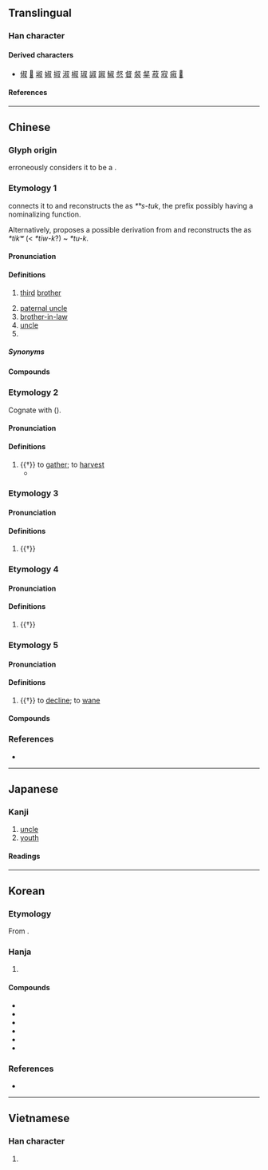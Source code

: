 {{character info}}
==Translingual==

===Han character===
{{Han char|rn=29|rad=又|as=06|sn=8|four=27940|canj=YFE|ids=⿰尗又}}

====Derived characters====
* [[俶]] [[𠴫]] [[埱]] [[婌]] [[掓]] [[淑]] [[椒]] [[琡]] [[諔]] [[踧]] [[䱙]] [[惄]] [[督]] [[裻]] [[錖]] [[菽]] [[寂]] [[㾥]] [[𮀣]]

====References====
{{Han ref|kx=0165.420|dkj=03154|dj=0376.240|hdz=10396.010|uh=53D4}}

----

==Chinese==

===Glyph origin===
{{Han etym}}
''{{w|Shuowen}}'' erroneously considers it to be a {{Han compound|尗|又|ls=psc|t2=hand|c1=p|c2=s|nocap=1}}.
{{attn|zh|needs expansion}}

===Etymology 1===
{{zh-forms|alt=𠁮,𡬟,𡬧,𡭫,𠦑,𢆑}} {{attn|zh|are all these forms used for this etymology?}}
{{zh-ref|Sagart (1999)}} connects it to {{och-l|督|tr=*ᵃtuk|middle}} and reconstructs the {{cog|och|-}} as ''*ᵇs-tuk'', the prefix possibly having a nominalizing function.

Alternatively, {{zh-ref|Starostin}} proposes a possible derivation from {{inh|zh|sit-pro|*m-(t/d)u|*t(h)u (~ -iw)|nephew}} and reconstructs the {{cog|och|-}} as ''*tikʷ'' (< ''*tiw-k''?) ~ ''*tu-k''.

====Pronunciation====
{{zh-pron
|m=叔
|m-s=su2
|c=suk1
|c-t=suuk2
|g=suh6
|h=pfs=suk;gd=sug5
|j=sueh4
|mb=sṳ̆
|md=cé̤ṳk
|mn=xm,zz,tw:chek/qz:chiak/qz:cheh/siok
|mn_note=chek/chiak/cheh - vernacular; siok - literary
|mn-t=zêg4/sog4
|mn-t_note=zêg4 - vernacular; sog4 - literary
|w=4soq
|x=shou6
|mc=y
|oc=2,y
|ma=y
|cat=n,a,pn
}}

====Definitions====
{{zh-hanzi}}

# {{lb|zh|literary}} [[third]] [[brother]]
# [[paternal uncle]] {{gl|[[father]]'s [[younger brother]]}}
# [[brother-in-law]] {{gl|[[husband]]'s younger brother}}
# [[uncle]] {{gl|a term of address for a man around one's father's age or slightly younger}}
# {{surname|zh}}

=====Synonyms=====
{{zh-dial|叔父}}
{{zh-dial|小叔子}}

====Compounds====
{{zh-der|叔伯|世叔|伯仲叔季|叔公|叔母|叔叔|大叔于田|叔姪|叔子|伯夷叔齊|伯叔|太叔|師叔|家叔|叔季|山姆叔叔|保叔塔|小叔|大叔|叔祖|女叔|叔孫|叔于田|叔祖母|叔婆|叔父|皇叔|痴叔|申叔|族叔|表叔|蔡叔|阿叔|老叔|三叔|中叔|么叔|二叔|五叔|以叔援嫂|仲叔|叔丈|叔丈人|叔丈母|叔仲|叔先|叔向|叔均|叔夏|叔夜|叔妹|叔姑|叔山|叔帶|叔度|叔度陂|叔度陂湖|叔待|叔援嫂溺|叔敖|叔旦|叔服|叔牙|叔獻|叔相|叔翁|叔舅|叔豹|叔達|叔郎|叔鮪|叔齊|同叔|四叔|夷叔|嫂溺叔援|子叔|孟仲叔季|季叔|孫叔|小叔子|小爺叔|山姆大叔|庶叔|廖叔|從叔|從祖叔母|惠叔|戎叔|方叔|步叔|班叔|癡叔|磬叔|芻叔|范叔|血叔|衰叔|賢叔|飂叔|飂叔安|養叔|鮑叔}}

===Etymology 2===
{{zh-forms|alt=掓,𠁮,𡬟,𡬧,𡭫,𠦑,𢆑}}
Cognate with {{och-l|收|to gather; to harvest|id=1}} ({{zh-ref|Schuessler, 2007}}).

====Pronunciation====
{{zh-pron
|m=叔
|c=suk1
|mc=y
|oc=1,y
|ma=y
|cat=v
}}

====Definitions====
{{zh-hanzi}}

# {{†}} to [[gather]]; to [[harvest]]
#* {{zh-x|七月 食 瓜，八月 斷 壺，九月 叔 苴，采 荼 薪 樗。|In the seventh month, they eat the melons;<br>In the eighth, they cut down the bottle-gourds;<br>In the ninth, they '''gather''' the hemp-seed;<br>They gather the sowthistle and make firewood of the Fetid tree.|ref=Shijing}}

===Etymology 3===
{{zh-forms}}

====Pronunciation====
{{zh-pron
|m=shū,shú,chù,1nb=standard in Mainland,2nb=standard in Taiwan,3nb=variant
|ma=y
|cat=a
}}

====Definitions====
{{zh-hanzi}}

# {{†}} {{zh-alt-form|淑|[[good]]}}

===Etymology 4===
{{zh-forms}}

====Pronunciation====
{{zh-pron
|m=叔
|ma=y
|cat=n
}}

====Definitions====
{{zh-hanzi}}

# {{†}} {{zh-alt-form|菽|[[legume]]}}

===Etymology 5===
{{zh-forms}}

====Pronunciation====
{{zh-pron
|m=叔
|ma=y
|cat=v
}}

====Definitions====
{{zh-hanzi}}

# {{†}} to [[decline]]; to [[wane]]

====Compounds====
{{zh-der|叔世|叔季|叔末|叔代}}

===References===
* {{R:twedu|C04273-001}}

{{zh-cat|Family}}

----

==Japanese==

===Kanji===
{{ja-kanji|grade=c|rs=又06}}

# [[uncle]]
# [[youth]]

====Readings====
{{ja-readings
|goon=すく
|kanon=しゅく
|kun=おじ-
}}

----

==Korean==

===Etymology===
From {{der|ko|ltc|-}} {{ltc-l|叔}}. {{hanja-hunmong|슉〮|syuk|天倫#상31B}}

===Hanja===
{{ko-hanja-search}}
{{ko-hanja|아저씨|숙}}

# {{hanja form of|숙|[[uncle]]}}

====Compounds====
{{der-top3|Compounds}}
* {{ko-l|숙백|叔伯}}
* {{ko-l|당숙|堂叔}}
* {{ko-l|종숙|從叔}}
* {{ko-l|숙부|叔父}}
* {{ko-l|숙모|叔母}}
* {{ko-l|외숙모|外叔父}}
{{der-bottom}}

===References===
* {{R:hanjadoc|1045}}

----

==Vietnamese==

===Han character===
{{vi-readings|reading=[[thúc]]|rs=又06}}

# {{rfdef|vi|sort=又06}}